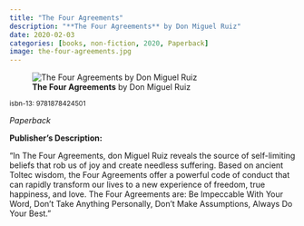 ```yaml
---
title: "The Four Agreements"
description: "**The Four Agreements** by Don Miguel Ruiz"
date: 2020-02-03
categories: [books, non-fiction, 2020, Paperback]
image: the-four-agreements.jpg
---
```

![**The Four Agreements** by Don Miguel Ruiz](the-four-agreements.jpg){fig-align="left"}

<sup>isbn-13: 9781878424501</sup>

*Paperback*

**Publisher's Description:**

"In The Four Agreements, don Miguel Ruiz reveals the source of self-limiting beliefs that rob us of joy and create needless suffering. Based on ancient Toltec wisdom, the Four Agreements offer a powerful code of conduct that can rapidly transform our lives to a new experience of freedom, true happiness, and love. The Four Agreements are: Be Impeccable With Your Word, Don't Take Anything Personally, Don't Make Assumptions, Always Do Your Best."